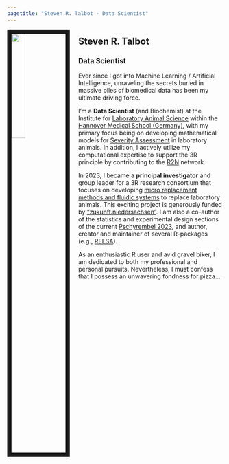 ---
pagetitle: "Steven R. Talbot - Data Scientist"
---

<link rel="stylesheet" href="styles.css" type="text/css">

<img src="images/mypic.png" style="width:25%; border:10px solid; margin-right: 20px" align="left">


## Steven R. Talbot
### Data Scientist

Ever since I got into Machine Learning / Artificial Intelligence, unraveling the secrets buried in massive piles of biomedical data has been my ultimate driving force.

I'm a **Data Scientist** (and Biochemist) at the Institute for [Laboratory Animal Science](https://www.mh-hannover.de/index.php?id=219&L=1) within the [Hannover Medical School (Germany)](https://www.mh-hannover.de/index.php?&L=1), with my primary focus being on developing mathematical models for [Severity Assessment](https://severity-assessment.de/) in laboratory animals. In addition, I actively utilize my computational expertise to support the 3R principle by contributing to the [R2N](https://r2n.eu/) network. 


In 2023, I became a **principal investigator** and group leader for a 3R research consortium that focuses on developing [micro replacement methods and fluidic systems](https://www.3r-forschung.de/) to replace laboratory animals. This exciting project is generously funded by ["zukunft.niedersachsen"](https://www.mwk.niedersachsen.de/zukunft.niedersachsen/agenda-zukunft-niedersachsen-219437.html). I am also a co-author of the statistics and experimental design sections of the current [Pschyrembel 2023](https://www.pschyrembel.de/), and author, creator and maintainer of several R-packages (e.g., [RELSA](https://talbotsr.com/RELSA/index.html)).


As an enthusiastic R user and avid gravel biker, I am dedicated to both my professional and personal pursuits. Nevertheless, I must confess that I possess an unwavering fondness for pizza...



